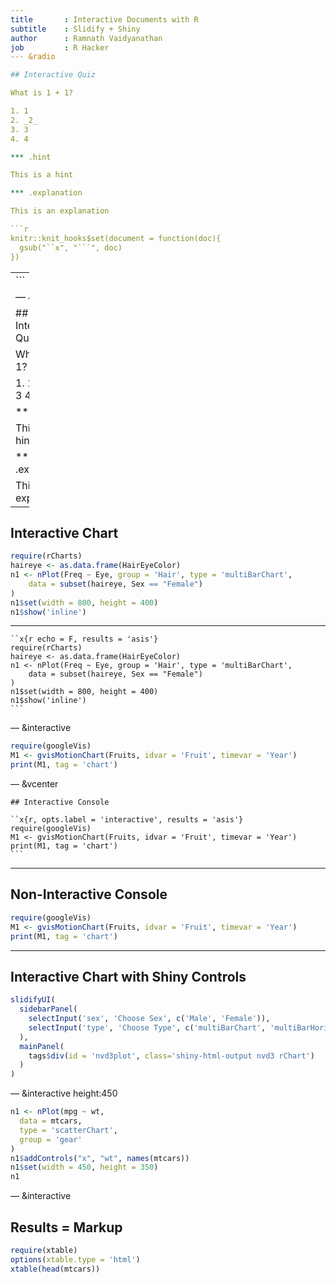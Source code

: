 ```yaml
---
title       : Interactive Documents with R
subtitle    : Slidify + Shiny
author      : Ramnath Vaidyanathan
job         : R Hacker
--- &radio

## Interactive Quiz

What is 1 + 1?

1. 1
2. _2_
3. 3
4. 4

*** .hint

This is a hint

*** .explanation

This is an explanation

```r
knitr::knit_hooks$set(document = function(doc){
  gsub("``x", "```", doc)
})
```


---
```


    --- &radio
    
    ## Interactive Quiz
    
    What is 1 + 1?
    
    1. 1
    2. _2_
    3. 3
    4. 4
    
    *** .hint
    
    This is a hint
    
    *** .explanation
    
    This is an explanation

---

## Interactive Chart

```r
require(rCharts)
haireye <- as.data.frame(HairEyeColor)
n1 <- nPlot(Freq ~ Eye, group = 'Hair', type = 'multiBarChart',
    data = subset(haireye, Sex == "Female")
)
n1$set(width = 800, height = 400)
n1$show('inline')
```

---

    ``x{r echo = F, results = 'asis'}
    require(rCharts)
    haireye <- as.data.frame(HairEyeColor)
    n1 <- nPlot(Freq ~ Eye, group = 'Hair', type = 'multiBarChart',
        data = subset(haireye, Sex == "Female")
    )
    n1$set(width = 800, height = 400)
    n1$show('inline')
    ```

--- &interactive



```r
require(googleVis)
M1 <- gvisMotionChart(Fruits, idvar = 'Fruit', timevar = 'Year')
print(M1, tag = 'chart')
```

--- &vcenter

    ## Interactive Console
    
    ``x{r, opts.label = 'interactive', results = 'asis'}
    require(googleVis)
    M1 <- gvisMotionChart(Fruits, idvar = 'Fruit', timevar = 'Year')
    print(M1, tag = 'chart')
    ```

---

## Non-Interactive Console

```r
require(googleVis)
M1 <- gvisMotionChart(Fruits, idvar = 'Fruit', timevar = 'Year')
print(M1, tag = 'chart')
```

---

## Interactive Chart with Shiny Controls

```r
slidifyUI(
  sidebarPanel(
    selectInput('sex', 'Choose Sex', c('Male', 'Female')),
    selectInput('type', 'Choose Type', c('multiBarChart', 'multiBarHorizontalChart'))
  ),
  mainPanel(
    tags$div(id = 'nvd3plot', class='shiny-html-output nvd3 rChart')
  )
)
```














--- &interactive height:450

```r
n1 <- nPlot(mpg ~ wt, 
  data = mtcars, 
  type = 'scatterChart', 
  group = 'gear'
)
n1$addControls("x", "wt", names(mtcars))
n1$set(width = 450, height = 350)
n1
```
















--- &interactive

## Results = Markup

```r
require(xtable)
options(xtable.type = 'html')
xtable(head(mtcars))
```
























